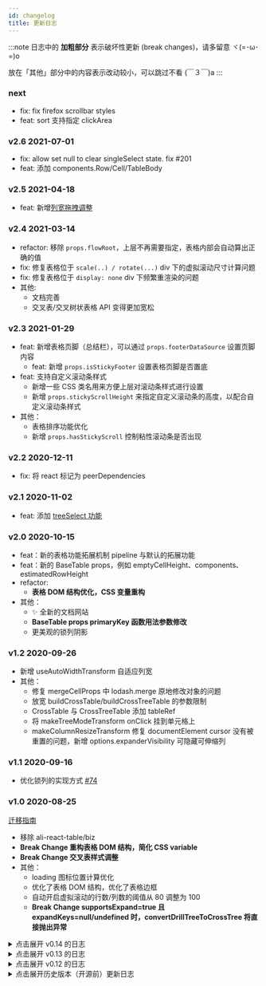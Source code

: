 ```yaml
---
id: changelog
title: 更新日志
---
```


:::note
日志中的 **加粗部分** 表示破坏性更新 (break changes)，请多留意 ヾ(=･ω･=)o

放在「其他」部分中的内容表示改动较小，可以跳过不看 (￣３￣)a
:::

### next

- fix: fix firefox scrollbar styles
- feat: sort 支持指定 clickArea

### v2.6 2021-07-01

- fix: allow set null to clear singleSelect state. fix #201
- feat: 添加 components.Row/Cell/TableBody

### v2.5 2021-04-18

- feat: 新增[列宽拖拽调整](/docs/pipeline/features/column-resize)

### v2.4 2021-03-14

- refactor: 移除 `props.flowRoot`，上层不再需要指定，表格内部会自动算出正确的值
- fix: 修复表格位于 `scale(..) / rotate(...)` div 下的虚拟滚动尺寸计算问题
- fix: 修复表格位于 `display: none` div 下频繁重渲染的问题
- 其他:
  - 文档完善
  - 交叉表/交叉树状表格 API 变得更加宽松

### v2.3 2021-01-29

- feat: 新增表格页脚（总结栏），可以通过 `props.footerDataSource` 设置页脚内容
  - feat: 新增 `props.isStickyFooter` 设置表格页脚是否置底
- feat: 支持自定义滚动条样式
  - 新增一些 CSS 类名用来方便上层对滚动条样式进行设置
  - 新增 `props.stickyScrollHeight` 来指定自定义滚动条的高度，以配合自定义滚动条样式
- 其他：
  - 表格排序功能优化
  - 新增 `props.hasStickyScroll` 控制粘性滚动条是否出现

### v2.2 2020-12-11

- fix: 将 react 标记为 peerDependencies

### v2.1 2020-11-02

- feat: 添加 [treeSelect 功能](/docs/pipeline/features/tree-select)

### v2.0 2020-10-15

- feat：新的表格功能拓展机制 pipeline 与默认的拓展功能
- feat：新的 BaseTable props，例如 emptyCellHeight、components、estimatedRowHeight
- refactor:
  - **表格 DOM 结构优化，CSS 变量重构**
- 其他：
  - ✨ 全新的文档网站
  - **BaseTable props primaryKey 函数用法参数修改**
  - 更美观的锁列阴影

### v1.2 2020-09-26

- 新增 useAutoWidthTransform 自适应列宽
- 其他：
  - 修复 mergeCellProps 中 lodash.merge 原地修改对象的问题
  - 放宽 buildCrossTable/buildCrossTreeTable 的参数限制
  - CrossTable 与 CrossTreeTable 添加 tableRef
  - 将 makeTreeModeTransform onClick 挂到单元格上
  - makeColumnResizeTransform 修复 documentElement cursor 没有被重置的问题，新增 options.expanderVisibility 可隐藏可伸缩列

### v1.1 2020-09-16

- 优化锁列的实现方式 [#74](https://github.com/alibaba/ali-react-table/pull/74)

### v1.0 2020-08-25

[迁移指南](/blog/2020/08/13/from-0.14-to-1.0)

- 移除 ali-react-table/biz
- **Break Change 重构表格 DOM 结构，简化 CSS variable**
- **Break Change 交叉表样式调整**
- 其他：
  - loading 图标位置计算优化
  - 优化了表格 DOM 结构，优化了表格边框
  - 自动开启虚拟滚动的行数/列数的阈值从 80 调整为 100
  - **Break Change supportsExpand=true 且 expandKeys=null/undefined 时，convertDrillTreeToCrossTree 将直接抛出异常**

<details>

<summary style={{ margin: '16px 0', cursor: 'pointer' }}>点击展开 v0.14 的日志</summary>

#### v0.14 2020-08-04

[迁移指南](https://github.com/alibaba/ali-react-table/blob/master/docs/from-0.13-to-0.14.md)

- **Break Change: 移除 ali-react-table/biz 入口**
  - **移除 commonTransforms， commonTransforms.XX 改名为 makeXXTransform**
  - **移除 useOperationBar 和 CustomColumnsDialog**
  - 请直接从 `ali-react-table` 导入 API。老的 API 在 1.0 以前不会真正移除，但添加了过时的警告
- **Break Change: 移除 dvt-aggregation 依赖，移除 createAggregateFunction API**
  - 如果原先有使用 createAggregateFunction 函数，请手动安装 dvt-aggregation。
- 其他
  - 文档目录优化
  - 支持 SSR
  - 新增 mergeCellProps 方法

</details>

<details>

<summary style={{ margin: '16px 0', cursor: 'pointer' }}>点击展开 v0.13 的日志</summary>

#### v0.13.7 2020-07-28

fix: 优化 convertDrillTreeToCrossTree 生成的箭头样式

#### v0.13.6 2020-07-10

deps: 移除依赖 carbon/icons-react

#### v0.13.5 2020-06-03

fix: 避免 treeMode 覆盖第一列的 props; 修复 CrossTreeTable primary render/getCellProps 的参数

#### v0.13.4 2020-06-17

deps: 移除没有用到的依赖 constate

#### v0.13.3 2020-05-20

fix: 修复 rollup 打包错误

#### v0.13.2 2020-05-19

- feat: 拖拽 拖拽调整列宽
- feat: 新增 [CrossTreeTable](pivot/cross-tree-table)
- feat: 新增部分 transform 的非受控用法
  - useColumnHoverTransform
  - useColumnHoverRangeTransform
  - useColumnResizeTransform
  - useSortTransform
  - useTreeModeTransform
- feat: 导出 Excel 文件时支持单元格合并

#### v0.13.1 2020-04-26

- feat(biz): commonTransforms.sort 添加 keepDataSource 参数；为 commonTransforms.treeMode 生成的元素添加 className [#31](https://github.com/alibaba/ali-react-table/pull/31)

#### v0.13.0 2020-04-20

- **Break Change: BaseTable primaryKey 的计算值只能为 string，移除 props.primaryKey 的默认值**
- feat: 导出内部的一些数据处理方法；导出 getTreeDepth 方法
- feat(biz): 添加 commonTransforms.columnRangeHover
- fix: 修改 TypeScript 的 target 为 ES2015 [#24](https://github.com/alibaba/ali-react-table/pull/24)

其他较小的调整：

- feat(biz)： 导出一些 commonTransforms 中的 TS 类型；
- feat(biz)： commonTransforms.orderField 也可以识别 `features.orderField`

</details>

<details>

<summary style={{ margin: '16px 0', cursor: 'pointer' }}>点击展开 v0.12 的日志</summary>

##### v0.12.2 2020-04-17

- feat: commonTransforms.sort 支持上层传入自定义的渲染组件 [#23](https://github.com/alibaba/ali-react-table/pull/23)
- feat: 修改 proto TS 类型，添加 proto.extends [#14](https://github.com/alibaba/ali-react-table/pull/14)
- deps: 移除对 immer 和 react-dom 的依赖 [#16](https://github.com/alibaba/ali-react-table/pull/16)

##### v0.12.1 2020-04-13

- 新增表格常见功能：自动单元格合并 [#4](https://github.com/alibaba/ali-react-table/pull/4)
- 优化加载图标的显示位置 [#13](https://github.com/alibaba/ali-react-table/pull/13)
- 优化表格行 hover 效果处理 [#12](https://github.com/alibaba/ali-react-table/pull/12)
- 新增：表头部分添加 onWheel 监听 [#10](https://github.com/alibaba/ali-react-table/pull/10)
- 新增：表格常见功能 treeMode 允许上层定义 isLeafNode [#6](https://github.com/alibaba/ali-react-table/pull/6)

#### v0.12.0 2020-04-02

- ✨ 开源，NPM package 名称换为 ali-react-table
- 新增 ali-react-table/biz, ali-react-table/pivot 两个 sub-package
  - 表格常见功能相关符号通过 biz 进行导出
  - 交叉与透视功能相关符号通过 pivot 进行导出
- 移除了 BaseTable#onRowClick

</details>

<details>

<summary style={{ margin: '16px 0', cursor: 'pointer' }}>点击展开历史版本（开源前）更新日志</summary>

##### v0.11.8 2020-03-30

- 新增 CustomColumnsDialog 组件

#### v0.11.7 2020-03-29

- 新增 commonTransform.tips

#### v0.11.6 2020-03-24

- 新增对 styled-components v3 的支持

#### v0.11.3 2020-03-23

- 列配置新增 column.headerCellProps 指定表头单元格的 props
- 新增 commonTransform.columnHover
- 自定义列新增 column.features.enforceVisible
- 表格部分样式调整

#### v0.11.0 2020-03-14

- 新增表头的虚拟滚动
- 性能优化：使用 div 来作为 virtualTop/virtualBottom
- 样式优化，规范化 CSS variables

#### v0.10.1 2020-03-12

- **Cube 改名为 RecordMatrix，相关函数也修改了名称**（注意这是一个 break change，但用了 patch 进行发布）
- 优化表格边框样式

#### v0.10.0 2020-03-11

- useVirtual 为 'auto' 时对应的阈值降低到 80 行 / 80 列
- **Break Change! BaseTable 移除了 fixedHeader/maxBodyHeight**
  - 请使用 style.height 与 style.overflow = 'auto' 来为表格设置固定高度
- New Feature lab 中新增了交叉表

#### v0.9.0 2020-03-05

- **Break Change! 渲染表格操作栏的能力现在由 useOperationBar 的返回值的 view 组件进行提供**
  - 原先的 `operationBar.render` 方法被移除了，请使用 `<operationBar.view>...</operationBar.view>` 代替 render 方法
  - 下次真的不改了

#### v0.8.0 2020-03-03

- **Break Change! 组件 OperationBarDiv 被移除了**
  - 渲染表格操作栏的能力现在由 useOperationBar 的返回值的 render 方法提供
- Feature: useVirtual 支持两个方向分别设置是否开启；useVirtual 默认值变为 `'auto'`
- 文档完善

#### v0.7.0 2020-02-22

- **Break Change! BaseTable `hasOuterBorder` 属性被移除**
- Feature: 新增 `defaultColumnWidth` 属性，用于指定列的默认宽度
- Feature: 新增 `flowRoot` 属性，用于指定自定义的虚拟滚动的容器
- Fix: 修复虚拟滚动的相关问题

#### v0.6.2 2020-02-19

- Feature: sort 支持单字段排序；优化对齐

#### v0.6.1 2020-02-16

- **Break Change! 部分工具函数名称修改，详见文档。**
- Feature: BaseTable 添加虚拟滚动，优化表格单元格尺寸同步算法，优化表格性能。

#### v0.5.0 2020-01-12

- Feature: 自定义列支持多层嵌套的 columns 结构
- Break Change! Column 配置调整：flags -> features， column.view.xxx -> column.xxx
- Break Change! getCellProps 方法签名调整，改为和 render 一致
- Break Change! 表格工具栏(OperationBar) 重构

#### v0.4.0 2019-12-30

- biz-utils 新增 commonTransform.sort
- BREAK CHANGE: `useOperationBar` features 类型修改

#### v0.3.1 2019-12-28

- biz-utils 新增构建树的方法，commonTransform.buildTree
- biz-utils 新增树状模式，commonTransform.treeMode

#### v0.3.0 2019-12-27

- DvtTable 重命名为 BaseTable
- BaseTable 支持 column.view.hidden 与 column.view.lock
- 引入 dvt-aggregation 来进行聚合计算
- 新增 biz-utils，添加若干用于业务开发的表格特性
  - TableTransform 拓展机制
  - 数据导出
  - 自定义列

#### v0.2.0 2019-12-19

- 新增 DvtTable 与 CrossTable
- 新增 buildDrillTree / buildCube 等用于构建数据立方的工具函数

</details>
